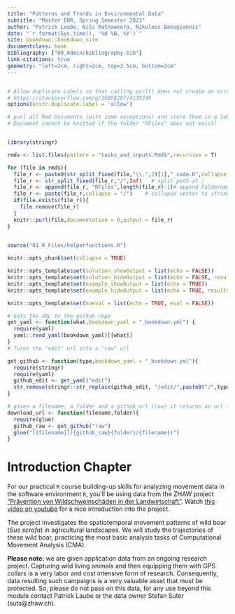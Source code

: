 ```yaml
---
title: "Patterns and Trends in Environmental Data"
subtitle: "Master ENR, Spring Semester 2021"
author: "Patrick Laube, Nils Ratnaweera, Nikolaos Bakogiannis"
date: "`r format(Sys.time(), '%d %B, %Y')`"
site: bookdown::bookdown_site
documentclass: book
bibliography: ["00_Admin/bibliography.bib"]
link-citations: true
geometry: "left=2cm, right=2cm, top=2.5cm, bottom=2cm"
---
```

```r
```

```r
# Allow duplicate Labels so that calling purl() does not create an error
# https://stackoverflow.com/q/36868287/4139249
options(knitr.duplicate.label = 'allow')

# purl all Rmd Documents (with some exceptions) and store them in a Subfolder /RFiles
# Document cannot be knitted if the folder "RFiles" does not exist!


library(stringr)

rmds <- list.files(pattern = "tasks_and_inputs.Rmd$",recursive = T)

for (file in rmds){
  file_r <- paste0(str_split_fixed(file,"\\.",2)[1],"_code.R",collapse = "")
  file_r <- str_split_fixed(file_r,"/",Inf)   # split path at /
  file_r <- append(file_r, "RFiles",length(file_r)-1)# append Foldername
  file_r <- paste(file_r,collapse = "/")    # collapse vector to string
  if(file.exists(file_r)){
    file.remove(file_r)
  }
  knitr::purl(file,documentation = 0,output = file_r)
}
 
```

```r
source("01_R_Files/helperfunctions.R")
```


```r


knitr::opts_chunk$set(collapse = TRUE)

knitr::opts_template$set(solution_showOutput = list(echo = FALSE))
knitr::opts_template$set(solution_hideOutput = list(echo = FALSE, results = "hide", warning = FALSE, message = FALSE))
knitr::opts_template$set(example_showOutput = list(echo = TRUE))
knitr::opts_template$set(example_hideOutput = list(echo = TRUE, results = "hide", warning = FALSE, message = FALSE))

knitr::opts_template$set(noeval = list(echo = TRUE, eval = FALSE))


```

```r

# Gets the URL to the github repo
get_yaml <- function(what,bookdown_yaml = "_bookdown.yml") {
  require(yaml)
  yaml::read_yaml(bookdown_yaml)[[what]]
}
# Turns the "edit" url into a "raw" url

get_github <- function(type,bookdown_yaml = "_bookdown.yml"){
  require(stringr)
  require(yaml)
  github_edit <- get_yaml("edit")
  str_remove(stringr::str_replace(github_edit, "/edit/",paste0("/",type,"/")),"%s")
}

# given a filename, a folder and a github_url (raw) it returns an url that allows downloading said file
download_url <- function(filename,folder){
  require(glue)
  github_raw <- get_github("raw")
  glue("[{filename}]({github_raw}{folder}/{filename})")
}
```

# Introduction Chapter {-}

For our practical `R` course building-up skills for analyzing movement data in the software environment `R`, you'll be using data from the ZHAW project ["Prävention von Wildschweinschäden in der Landwirtschaft"](https://www.zhaw.ch/de/ueber-uns/aktuell/news/detailansicht-news/event-news/wildschweinschaeden-mit-akustischer-methode-verhindern/). Watch [this video on youtube](https://youtu.be/WYXnCQMfPiI) for a nice introduction into the project.


The project investigates the spatiotemporal movement patterns of wild boar (*Sus scrofa*) in agricultural landscapes. We will study the trajectories of these wild boar, practicing the most basic analysis tasks of Computational Movement Analysis (CMA). 

**Please note:** we are given application data from an ongoing research project. Capturing wild living animals and then equipping them with GPS collars is a very labor and cost intensive form of research. Consequently, data resulting such campaigns is a very valuable asset that must be protected. So, please do not pass on this data, for any use beyond this module contact Patrick Laube or the data owner Stefan Suter (suts@zhaw.ch).



